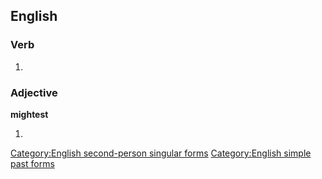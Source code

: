 ==English==

===Verb===
{{head|en}}

# {{archaic}} {{form of|Second-person singular simple past of|may}}

===Adjective===
'''mightest'''

# {{obsolete}} {{superlative of|might}}

[[Category:English second-person singular forms]]
[[Category:English simple past forms]]